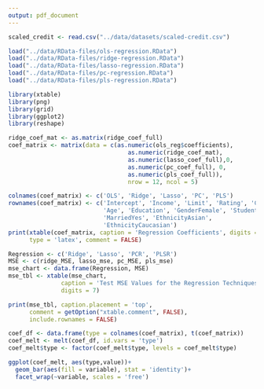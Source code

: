 ```yaml
---
output: pdf_document
---
```

```r
scaled_credit <- read.csv("../data/datasets/scaled-credit.csv")

load("../data/RData-files/ols-regression.RData")
load("../data/RData-files/ridge-regression.RData")
load("../data/RData-files/lasso-regression.RData")
load("../data/RData-files/pc-regression.RData")
load("../data/RData-files/pls-regression.RData")

library(xtable)
library(png)
library(grid)
library(ggplot2)
library(reshape)
```


```r
ridge_coef_mat <- as.matrix(ridge_coef_full)
coef_matrix <- matrix(data = c(as.numeric(ols_reg$coefficients), 
                                  as.numeric(ridge_coef_mat),
                                  as.numeric(lasso_coef_full),0, 
                                  as.numeric(pc_coef_full), 0, 
                                  as.numeric(pls_coef_full)), 
                                  nrow = 12, ncol = 5)

colnames(coef_matrix) <- c('OLS', 'Ridge', 'Lasso', 'PC', 'PLS')
rownames(coef_matrix) <- c('Intercept', 'Income', 'Limit', 'Rating', 'Cards',
                           'Age', 'Education', 'GenderFemale', 'StudentYes',
                           'MarriedYes', 'EthnicityAsian',
                           'EthnicityCaucasian')
print(xtable(coef_matrix, caption = 'Regression Coefficients', digits = 4),
      type = 'latex', comment = FALSE)
```

```r
Regression <- c('Ridge', 'Lasso', 'PCR', 'PLSR')
MSE <- c(ridge_MSE, lasso_mse, pc_MSE, pls_mse)
mse_chart <- data.frame(Regression, MSE)
mse_tbl <- xtable(mse_chart,
               caption = 'Test MSE Values for the Regression Techniques',
               digits = 7)

print(mse_tbl, caption.placement = 'top',
      comment = getOption("xtable.comment", FALSE),
      include.rownames = FALSE)
```


```r
coef_df <- data.frame(type = colnames(coef_matrix), t(coef_matrix))
coef_melt <- melt(coef_df, id.vars = 'type')
coef_melt$type <- factor(coef_melt$type, levels = coef_melt$type)

ggplot(coef_melt, aes(type,value))+
  geom_bar(aes(fill = variable), stat = 'identity')+
  facet_wrap(~variable, scales = 'free')
```

